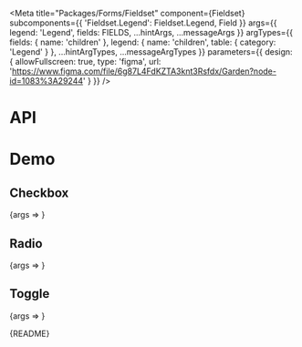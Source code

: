 
<Meta
  title="Packages/Forms/Fieldset"
  component={Fieldset}
  subcomponents={{ 'Fieldset.Legend': Fieldset.Legend, Field }}
  args={{
    legend: 'Legend',
    fields: FIELDS,
    ...hintArgs,
    ...messageArgs
  }}
  argTypes={{
    fields: { name: 'children' },
    legend: { name: 'children', table: { category: 'Legend' } },
    ...hintArgTypes,
    ...messageArgTypes
  }}
  parameters={{
    design: {
      allowFullscreen: true,
      type: 'figma',
      url: 'https://www.figma.com/file/6g87L4FdKZTA3knt3Rsfdx/Garden?node-id=1083%3A29244'
    }
  }}
/>

# API

<ArgsTable />

# Demo

## Checkbox

<Canvas>
  <Story name="Checkbox">{args => <FieldsetStory type="checkbox" {...args} />}</Story>
</Canvas>

## Radio

<Canvas>
  <Story name="Radio">{args => <FieldsetStory type="radio" {...args} />}</Story>
</Canvas>

## Toggle

<Canvas>
  <Story name="Toggle">{args => <FieldsetStory type="toggle" {...args} />}</Story>
</Canvas>

<Markdown>{README}</Markdown>
